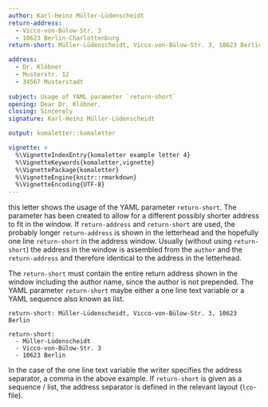 ```yaml
---
author: Karl-Heinz Müller-Lüdenscheidt
return-address: 
  - Vicco-von-Bülow-Str. 3
  - 10623 Berlin-Charlottenburg
return-short: Müller-Lüdenscheidt, Vicco-von-Bülow-Str. 3, 10623 Berlin

address:
  - Dr. Klöbner
  - Musterstr. 12
  - 34567 Musterstadt
  
subject: Usage of YAML parameter `return-short`
opening: Dear Dr. Klöbner,
closing: Sincerely
signature: Karl-Heinz Müller-Lüdenscheidt

output: komaletter::komaletter

vignette: >
  %\VignetteIndexEntry{komaletter example letter 4}
  %\VignetteKeywords{komaletter,vignette}
  %\VignettePackage{komaletter}
  %\VignetteEngine{knitr::rmarkdown}
  %\VignetteEncoding{UTF-8}
---
```


this letter shows the usage of the YAML parameter `return-short`. The parameter
has been created to allow for a different possibly shorter address to fit in 
the window. If `return-address` and `return-short` are used, the probably longer
`return-address` is shown in the letterhead and the hopefully one line 
`return-short` in the address window. Usually (without using `return-short`) the
address in the window is assembled from the `author` and the `return-address` 
and therefore identical to the address in the letterhead. 

The `return-short` must contain the entire return address shown in the window
including the author name, since the author is not prepended. The YAML parameter 
`return-short` maybe either a one line text variable or a YAML sequence also 
known as list. 

```
return-short: Müller-Lüdenscheidt, Vicco-von-Bülow-Str. 3, 10623 Berlin

return-short:
  - Müller-Lüdenscheidt
  - Vicco-von-Bülow-Str. 3
  - 10623 Berlin
```

In the case of the one line text variable the writer specifies the address 
separator, a comma in the above example. If `return-short` is given as a 
sequence / list, the address separator is defined in the relevant layout 
(`lco`-file).  
